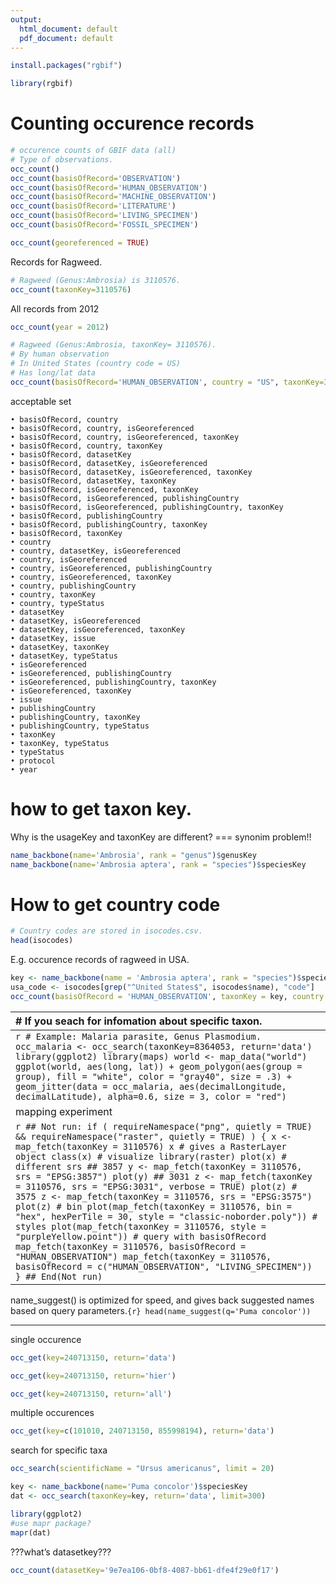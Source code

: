 ```yaml
---
output:
  html_document: default
  pdf_document: default
---
```

```r
install.packages("rgbif")
```
```r
library(rgbif)
```



# Counting occurence records
```r
# occurence counts of GBIF data (all)
# Type of observations.
occ_count()
occ_count(basisOfRecord='OBSERVATION')
occ_count(basisOfRecord='HUMAN_OBSERVATION')
occ_count(basisOfRecord='MACHINE_OBSERVATION')
occ_count(basisOfRecord='LITERATURE')
occ_count(basisOfRecord='LIVING_SPECIMEN')
occ_count(basisOfRecord='FOSSIL_SPECIMEN')
```

```r
occ_count(georeferenced = TRUE)
```

Records for Ragweed.
```r
# Ragweed (Genus:Ambrosia) is 3110576.
occ_count(taxonKey=3110576)
```

All records from 2012
```r
occ_count(year = 2012)
```

```r
# Ragweed (Genus:Ambrosia, taxonKey= 3110576).
# By human observation
# In United States (country code = US)
# Has long/lat data
occ_count(basisOfRecord='HUMAN_OBSERVATION', country = "US", taxonKey=3110588, georeferenced = TRUE)
```

acceptable set
```
• basisOfRecord, country
• basisOfRecord, country, isGeoreferenced
• basisOfRecord, country, isGeoreferenced, taxonKey
• basisOfRecord, country, taxonKey
• basisOfRecord, datasetKey
• basisOfRecord, datasetKey, isGeoreferenced
• basisOfRecord, datasetKey, isGeoreferenced, taxonKey
• basisOfRecord, datasetKey, taxonKey
• basisOfRecord, isGeoreferenced, taxonKey
• basisOfRecord, isGeoreferenced, publishingCountry
• basisOfRecord, isGeoreferenced, publishingCountry, taxonKey
• basisOfRecord, publishingCountry
• basisOfRecord, publishingCountry, taxonKey
• basisOfRecord, taxonKey
• country
• country, datasetKey, isGeoreferenced
• country, isGeoreferenced
• country, isGeoreferenced, publishingCountry
• country, isGeoreferenced, taxonKey
• country, publishingCountry
• country, taxonKey
• country, typeStatus
• datasetKey
• datasetKey, isGeoreferenced
• datasetKey, isGeoreferenced, taxonKey
• datasetKey, issue
• datasetKey, taxonKey
• datasetKey, typeStatus
• isGeoreferenced
• isGeoreferenced, publishingCountry
• isGeoreferenced, publishingCountry, taxonKey
• isGeoreferenced, taxonKey
• issue
• publishingCountry
• publishingCountry, taxonKey
• publishingCountry, typeStatus
• taxonKey
• taxonKey, typeStatus
• typeStatus
• protocol
• year
```



# how to get taxon key.
Why is the usageKey and taxonKey are different? === synonim problem!!
```r
name_backbone(name='Ambrosia', rank = "genus")$genusKey
name_backbone(name='Ambrosia aptera', rank = "species")$speciesKey
```

# How to get country code
```r
# Country codes are stored in isocodes.csv.
head(isocodes)
```

E.g. occurence records of ragweed in USA.
```r
key <- name_backbone(name = 'Ambrosia aptera', rank = "species")$speciesKey
usa_code <- isocodes[grep("^United States$", isocodes$name), "code"]
occ_count(basisOfRecord = 'HUMAN_OBSERVATION', taxonKey = key, country = usa_code, georeferenced = TRUE)
```

-------------------------------------------------------------------------
# If you seach for infomation about specific taxon.
```r
spdata <- name_lookup(query="Ambrosia", rank="genus", return="data")
head(spdata)
```
```r
res <- name_lookup(query='canada', hl=TRUE, limit=5)
gbif_names(res)
```





```
taxonkey <- spdata[1, "nubKey"]
taxonkey
```

```r
spdata2 <- name_usage(name = "Ambrosia", rank = "genus", return = "data")
head(spdata2)
```

If you are unsure about taxonomic names and their keys.
```r
name_suggest(q='Plasmodium', rank = "genus")
```
```r
name_suggest(q='Ambrosia')
```


```r
spbkbn <- name_backbone(name='Ambrosia', kingdom='plants')
spbkbn
```

If you are unsure about what kind of taxonomic rank can be used.
```r
taxrank()
```


Data for a single occurence. Requires occurrence key!
```
occ_get(key=3110588, return='data')
```

Search for occurence data in sp level. 
Note that hasCoordinate in occ_search() is the same as georeferenced in occ_count()
```r
key <- name_backbone(name='Ambrosia aptera')$speciesKey
spdat <- occ_search(taxonKey=key, return='data', limit=300)
```
Search for occurence data of all species in the specified genus. 
```r
gendat <- occ_search(taxonKey=3110576, return='data', limit=300)
```


country&taxonkey
```r
key <- name_backbone(name='Ambrosia aptera')$speciesKey
usa_code <- isocodes[grep("^United States$", isocodes$name), "code"]
gendat <- occ_search(taxonKey=key, country=usa_code, return='data', limit=300)
```


Plot on map
```
library(ggplot2)
#use mapr package?
ggplot(dat)
```

----------------------------------------------------------------------------------
```r
# Example: Malaria parasite, Genus Plasmodium.
occ_malaria <- occ_search(taxonKey=8364053, return='data')
library(ggplot2)
library(maps)
world <- map_data("world")
ggplot(world, aes(long, lat)) +
geom_polygon(aes(group = group), fill = "white", 
              color = "gray40", size = .3) +
geom_jitter(data = occ_malaria,
aes(decimalLongitude, decimalLatitude), alpha=0.6, 
             size = 3, color = "red")
```

mapping experiment
```r
x <- map_fetch(taxonKey = 3110576, y = 0, srs = "EPSG:3857")
plot(x)
```


```r
## Not run:
if (
requireNamespace("png", quietly = TRUE) &&
requireNamespace("raster", quietly = TRUE)
) {
x <- map_fetch(taxonKey = 3110576)
x
# gives a RasterLayer object
class(x)
# visualize
library(raster)
plot(x)
# different srs
## 3857
y <- map_fetch(taxonKey = 3110576, srs = "EPSG:3857")
plot(y)
## 3031
z <- map_fetch(taxonKey = 3110576, srs = "EPSG:3031", verbose = TRUE)
plot(z)
# 3575
z <- map_fetch(taxonKey = 3110576, srs = "EPSG:3575")
plot(z)
# bin
plot(map_fetch(taxonKey = 3110576, bin = "hex",
hexPerTile = 30, style = "classic-noborder.poly"))
# styles
plot(map_fetch(taxonKey = 3110576, style = "purpleYellow.point"))
# query with basisOfRecord
map_fetch(taxonKey = 3110576, basisOfRecord = "HUMAN_OBSERVATION")
map_fetch(taxonKey = 3110576, basisOfRecord = c("HUMAN_OBSERVATION", "LIVING_SPECIMEN"))
}
## End(Not run)
```






-----------------------------------------------------------------------------------
name_suggest() is optimized for speed, and gives back suggested names based on query parameters.```{r}
head(name_suggest(q='Puma concolor'))
```

-------------------------------------------------------------------------

single occurence
```r
occ_get(key=240713150, return='data')
```

```r
occ_get(key=240713150, return='hier')
```

```r
occ_get(key=240713150, return='all')
```

multiple occurences
```r
occ_get(key=c(101010, 240713150, 855998194), return='data')
```

search for specific taxa
```r
occ_search(scientificName = "Ursus americanus", limit = 20)
```

```r
key <- name_backbone(name='Puma concolor')$speciesKey
dat <- occ_search(taxonKey=key, return='data', limit=300)
```
```r
library(ggplot2)
#use mapr package?
mapr(dat)
```








???what's datasetkey???
```r
occ_count(datasetKey='9e7ea106-0bf8-4087-bb61-dfe4f29e0f17')
```